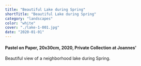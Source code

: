```yaml
---
title: "Beautiful Lake during Spring"
shortTitle: "Beautiful Lake during Spring"
category: "landscapes"
color: "white"
cover: "./lake-1-001.jpg"
date: "2020-01-01"
---
```


#### Pastel on Paper, 20x30cm, 2020, Private Collection at Joannes'

Beautiful view of a neighborhood lake during Spring.